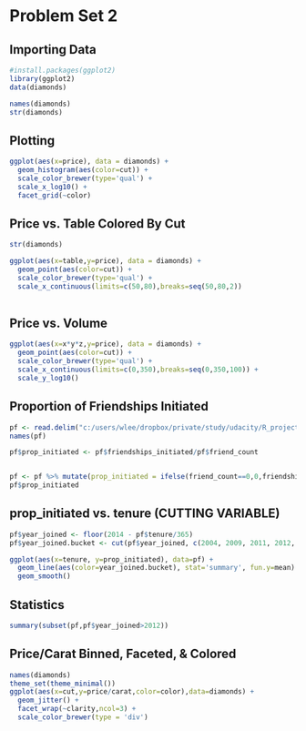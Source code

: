Problem Set 2
=====================================

## Importing Data
```r
#install.packages(ggplot2)
library(ggplot2)
data(diamonds)

names(diamonds)
str(diamonds)
```

## Plotting
```r
ggplot(aes(x=price), data = diamonds) +
  geom_histogram(aes(color=cut)) +
  scale_color_brewer(type='qual') +
  scale_x_log10() +
  facet_grid(~color)
```

## Price vs. Table Colored By Cut
```r
str(diamonds)

ggplot(aes(x=table,y=price), data = diamonds) +
  geom_point(aes(color=cut)) +
  scale_color_brewer(type='qual') +
  scale_x_continuous(limits=c(50,80),breaks=seq(50,80,2))
  
```

## Price vs. Volume
```r
ggplot(aes(x=x*y*z,y=price), data = diamonds) +
  geom_point(aes(color=cut)) +
  scale_color_brewer(type='qual') +
  scale_x_continuous(limits=c(0,350),breaks=seq(0,350,100)) +
  scale_y_log10()
```

## Proportion of Friendships Initiated
```r
pf <- read.delim("c:/users/wlee/dropbox/private/study/udacity/R_project/pseudo_facebook.tsv")
names(pf)

pf$prop_initiated <- pf$friendships_initiated/pf$friend_count


pf <- pf %>% mutate(prop_initiated = ifelse(friend_count==0,0,friendships_initiated/friend_count))
pf$prop_initiated
```

## prop_initiated vs. tenure (CUTTING VARIABLE)
```r
pf$year_joined <- floor(2014 - pf$tenure/365)
pf$year_joined.bucket <- cut(pf$year_joined, c(2004, 2009, 2011, 2012, 2014))

ggplot(aes(x=tenure, y=prop_initiated), data=pf) +
  geom_line(aes(color=year_joined.bucket), stat='summary', fun.y=mean) +
  geom_smooth()

```


## Statistics
```r
summary(subset(pf,pf$year_joined>2012))
```

## Price/Carat Binned, Faceted, & Colored
```r
names(diamonds)
theme_set(theme_minimal())
ggplot(aes(x=cut,y=price/carat,color=color),data=diamonds) +
  geom_jitter() +
  facet_wrap(~clarity,ncol=3) +
  scale_color_brewer(type = 'div')
```





